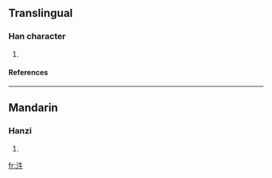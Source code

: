 ==Translingual==
===Han character===
{{Han char|rn=85|rad=水|as=04|sn=7|four=|canj=水竹手 (EHQ), X水竹手 (XEHQ)}}
# {{defn|Han|sort=水04}}
====References====
{{Han ref|kx=0609.050|dkj=17176|dj=1002.020|hdz=31566.020|uh=6C7C|ud=27772}}

----
==Mandarin==
===Hanzi===
{{cmn-hanzi|pin=[[niōu]] ([[niou1]])|wg=<sup>1</sup>}}
# {{defn|Mandarin}}

[[fr:汼]]